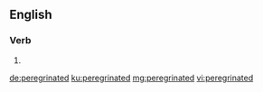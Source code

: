 ==English==

===Verb===
{{head|en|verb form}}

# {{en-past of|peregrinate}}

[[de:peregrinated]]
[[ku:peregrinated]]
[[mg:peregrinated]]
[[vi:peregrinated]]